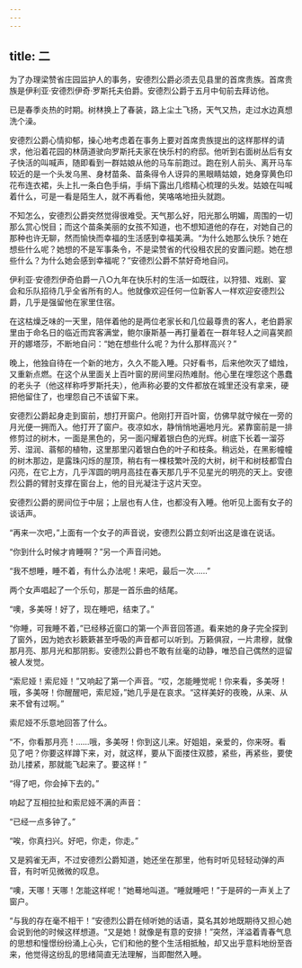 ```yaml
---
---
---
```

title: 二
---



为了办理梁赞省庄园监护人的事务，安德烈公爵必须去见县里的首席贵族。首席贵族是伊利亚·安德烈伊奇·罗斯托夫伯爵。安德烈公爵于五月中旬前去拜访他。

已是春季炎热的时期。树林换上了春装，路上尘土飞扬，天气又热，走过水边真想洗个澡。

安德烈公爵心情抑郁，操心地考虑着在事务上要对首席贵族提出的这样那样的请求，他沿着花园的林荫道驶向罗斯托夫家在快乐村的府邸。他听到右面树丛后有女子快活的叫喊声，随即看到一群姑娘从他的马车前跑过。跑在别人前头、离开马车较近的是一个头发乌黑、身材苗条、苗条得令人讶异的黑眼睛姑娘，她身穿黄色印花布连衣裙，头上扎一条白色手绢，手绢下露出几绺精心梳理的头发。姑娘在叫喊着什么，可是一看是陌生人，就不再看他，笑咯咯地扭头就跑。

不知怎么，安德烈公爵突然觉得很难受。天气那么好，阳光那么明媚，周围的一切那么赏心悦目；而这个苗条美丽的女孩不知道，也不想知道他的存在，对她自己的那种也许无聊，然而愉快而幸福的生活感到幸福美满。“为什么她那么快乐？她在想些什么呢？她想的不是军事条令，不是梁赞省的代役租农民的安置问题。她在想些什么？为什么她会感到幸福呢？”安德烈公爵不禁好奇地自问。

伊利亚·安德烈伊奇伯爵一八○九年在快乐村的生活一如既往，以狩猎、戏剧、宴会和乐队招待几乎全省所有的人。他就像欢迎任何一位新客人一样欢迎安德烈公爵，几乎是强留他在家里住宿。

在这枯燥乏味的一天里，陪伴着他的是两位老家长和几位最尊贵的客人，老伯爵家里由于命名日的临近而宾客满堂，鲍尔康斯基一再打量着在一群年轻人之间喜笑颜开的娜塔莎，不断地自问：“她在想些什么呢？为什么那样高兴？”

晚上，他独自待在一个新的地方，久久不能入睡。只好看书，后来他吹灭了蜡烛，又重新点燃。在这个从里面关上百叶窗的房间里闷热难耐。他心里在埋怨这个愚蠢的老头子（他这样称呼罗斯托夫），他声称必要的文件都放在城里还没有拿来，硬把他留住了，也埋怨自己不该留下来。

安德烈公爵起身走到窗前，想打开窗户。他刚打开百叶窗，仿佛早就守候在一旁的月光便一拥而入。他打开了窗户。夜凉如水，静悄悄地遍地月光。紧靠窗前是一排修剪过的树木，一面是黑色的，另一面闪耀着银白色的光辉。树底下长着一溜芬芳、湿润、蓊郁的植物，这里那里闪着银白色的叶子和枝条。稍远处，在黑影幢幢的树木那边，是露珠闪烁的屋顶，稍右有一棵枝繁叶茂的大树，树干和树枝都雪白闪亮，在它上方，几乎浑圆的明月高挂在春天那几乎不见星光的明亮的天上。安德烈公爵的臂肘支撑在窗台上，他的目光凝注于这片天空。

安德烈公爵的房间位于中层；上层也有人住，也都没有入睡。他听见上面有女子的谈话声。

“再来一次吧，”上面有一个女子的声音说，安德烈公爵立刻听出这是谁在说话。

“你到什么时候才肯睡啊？”另一个声音问她。

“我不想睡，睡不着，有什么办法呢！来吧，最后一次……”

两个女声唱起了一个乐句，那是一首乐曲的结尾。

“噢，多美呀！好了，现在睡吧，结束了。”

“你睡，可我睡不着，”已经移近窗口的第一个声音回答道。看来她的身子完全探到了窗外，因为她衣衫簌簌甚至呼吸的声音都可以听到。万籁俱寂，一片肃穆，就像那月亮、那月光和那阴影。安德烈公爵也不敢有丝毫的动静，唯恐自己偶然的逗留被人发觉。

“索尼娅！索尼娅！”又响起了第一个声音。“哎，怎能睡觉呢！你来看，多美呀！哦，多美呀！你醒醒吧，索尼娅，”她几乎是在哀求。“这样美好的夜晚，从来、从来不曾有过啊。”

索尼娅不乐意地回答了什么。

“不，你看那月亮！……哦，多美呀！你到这儿来。好姐姐，亲爱的，你来呀。看见了吧？你要这样蹲下来，对，就这样，要从下面搂住双膝，紧些，再紧些，要使劲儿搂紧，那就能飞起来了。要这样！”

“得了吧，你会掉下去的。”

响起了互相拉扯和索尼娅不满的声音：

“已经一点多钟了。”

“唉，你真扫兴。好吧，你走，你走。”

又是鸦雀无声，不过安德烈公爵知道，她还坐在那里，他有时听见轻轻动弹的声音，有时听见微微的叹息。

“噢，天哪！天哪！怎能这样呢！”她蓦地叫道。“睡就睡吧！”于是砰的一声关上了窗户。

“与我的存在毫不相干！”安德烈公爵在倾听她的话语，莫名其妙地既期待又担心她会说到他的时候这样想道。“又是她！就像是有意的安排！”突然，洋溢着青春气息的思想和憧憬纷纷涌上心头，它们和他的整个生活相抵触，却又出乎意料地纷至沓来，他觉得这纷乱的思绪简直无法理解，当即酣然入睡。